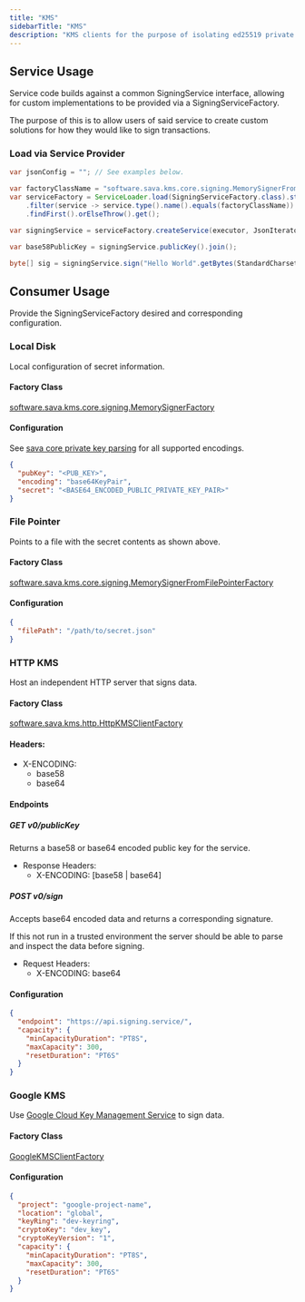 ```yaml
---
title: "KMS"
sidebarTitle: "KMS"
description: "KMS clients for the purpose of isolating ed25519 private key signing."
---
```


<Card title="GitHub Repository" icon="github" horizontal={true} href="https://github.com/sava-software/kms" />

## Service Usage

Service code builds against a common SigningService interface, allowing for custom implementations to be provided
via a SigningServiceFactory.

The purpose of this is to allow users of said service to create custom solutions for how they would like to sign transactions.

### Load via Service Provider

```java
var jsonConfig = ""; // See examples below.

var factoryClassName = "software.sava.kms.core.signing.MemorySignerFromFilePointerFactory";
var serviceFactory = ServiceLoader.load(SigningServiceFactory.class).stream()
    .filter(service -> service.type().name().equals(factoryClassName))
    .findFirst().orElseThrow().get();

var signingService = serviceFactory.createService(executor, JsonIterator.parse(json));

var base58PublicKey = signingService.publicKey().join();

byte[] sig = signingService.sign("Hello World".getBytes(StandardCharsets.UTF_8)).join();
```

## Consumer Usage

Provide the SigningServiceFactory desired and corresponding configuration.

### Local Disk

Local configuration of secret information.

#### Factory Class

[software.sava.kms.core.signing.MemorySignerFactory](https://github.com/sava-software/kms/blob/main/kms_core/src/main/java/software/sava/kms/core/signing/MemorySignerFactory.java)

#### Configuration

See [sava core private key parsing](/libraries/core#private-key-parsing) for all supported encodings.

```json
{
  "pubKey": "<PUB_KEY>",
  "encoding": "base64KeyPair",
  "secret": "<BASE64_ENCODED_PUBLIC_PRIVATE_KEY_PAIR>"
}
```

### File Pointer

Points to a file with the secret contents as shown above.

#### Factory Class

[software.sava.kms.core.signing.MemorySignerFromFilePointerFactory](https://github.com/sava-software/kms/blob/main/kms_core/src/main/java/software/sava/kms/core/signing/MemorySignerFromFilePointerFactory.java)

#### Configuration

```json
{
  "filePath": "/path/to/secret.json"
}
```

### HTTP KMS

Host an independent HTTP server that signs data.

#### Factory Class

[software.sava.kms.http.HttpKMSClientFactory](https://github.com/sava-software/kms/blob/main/http_kms/src/main/java/software/sava/kms/http/HttpKMSClientFactory.java)

#### Headers:

* X-ENCODING:
    * base58
    * base64

#### Endpoints

##### GET v0/publicKey

Returns a base58 or base64 encoded public key for the service.

* Response Headers:
    * X-ENCODING: [base58 | base64]

##### POST v0/sign

Accepts base64 encoded data and returns a corresponding signature.

If this not run in a trusted environment the server should be able to parse and inspect the data before signing.

* Request Headers:
    * X-ENCODING: base64

#### Configuration

```json
{
  "endpoint": "https://api.signing.service/",
  "capacity": {
    "minCapacityDuration": "PT8S",
    "maxCapacity": 300,
    "resetDuration": "PT6S"
  }
}
```

### Google KMS

Use [Google Cloud Key Management Service](https://cloud.google.com/kms/docs/) to sign data.

#### Factory Class

[GoogleKMSClientFactory](https://github.com/sava-software/kms/blob/main/google_kms/src/main/java/software/sava/kms/google/GoogleKMSClientFactory.java)

#### Configuration

```json
{
  "project": "google-project-name",
  "location": "global",
  "keyRing": "dev-keyring",
  "cryptoKey": "dev_key",
  "cryptoKeyVersion": "1",
  "capacity": {
    "minCapacityDuration": "PT8S",
    "maxCapacity": 300,
    "resetDuration": "PT6S"
  }
}
```
